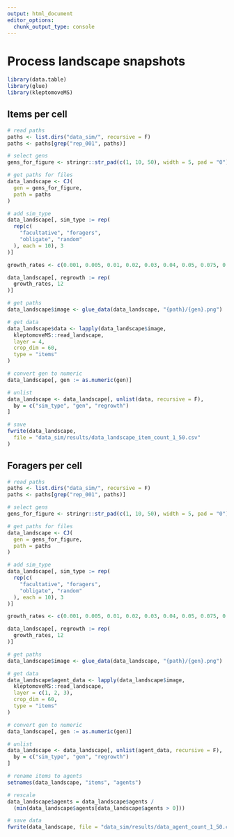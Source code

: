 ```yaml
---
output: html_document
editor_options:
  chunk_output_type: console
---
```


# Process landscape snapshots


```r
library(data.table)
library(glue)
library(kleptomoveMS)
```


## Items per cell


```r
# read paths
paths <- list.dirs("data_sim/", recursive = F)
paths <- paths[grep("rep_001", paths)]

# select gens
gens_for_figure <- stringr::str_pad(c(1, 10, 50), width = 5, pad = "0")

# get paths for files
data_landscape <- CJ(
  gen = gens_for_figure,
  path = paths
)

# add sim_type
data_landscape[, sim_type := rep(
  rep(c(
    "facultative", "foragers",
    "obligate", "random"
  ), each = 10), 3
)]

growth_rates <- c(0.001, 0.005, 0.01, 0.02, 0.03, 0.04, 0.05, 0.075, 0.1, 0.25)

data_landscape[, regrowth := rep(
  growth_rates, 12
)]

# get paths
data_landscape$image <- glue_data(data_landscape, "{path}/{gen}.png")

# get data
data_landscape$data <- lapply(data_landscape$image,
  kleptomoveMS::read_landscape,
  layer = 4,
  crop_dim = 60,
  type = "items"
)

# convert gen to numeric
data_landscape[, gen := as.numeric(gen)]

# unlist
data_landscape <- data_landscape[, unlist(data, recursive = F),
  by = c("sim_type", "gen", "regrowth")
]

# save
fwrite(data_landscape,
  file = "data_sim/results/data_landscape_item_count_1_50.csv"
)
```


## Foragers per cell


```r
# read paths
paths <- list.dirs("data_sim/", recursive = F)
paths <- paths[grep("rep_001", paths)]

# select gens
gens_for_figure <- stringr::str_pad(c(1, 10, 50), width = 5, pad = "0")

# get paths for files
data_landscape <- CJ(
  gen = gens_for_figure,
  path = paths
)

# add sim_type
data_landscape[, sim_type := rep(
  rep(c(
    "facultative", "foragers",
    "obligate", "random"
  ), each = 10), 3
)]

growth_rates <- c(0.001, 0.005, 0.01, 0.02, 0.03, 0.04, 0.05, 0.075, 0.1, 0.25)

data_landscape[, regrowth := rep(
  growth_rates, 12
)]

# get paths
data_landscape$image <- glue_data(data_landscape, "{path}/{gen}.png")

# get data
data_landscape$agent_data <- lapply(data_landscape$image,
  kleptomoveMS::read_landscape,
  layer = c(1, 2, 3),
  crop_dim = 60,
  type = "items"
)

# convert gen to numeric
data_landscape[, gen := as.numeric(gen)]

# unlist
data_landscape <- data_landscape[, unlist(agent_data, recursive = F),
  by = c("sim_type", "gen", "regrowth")
]

# rename items to agents
setnames(data_landscape, "items", "agents")

# rescale
data_landscape$agents = data_landscape$agents / 
  (min(data_landscape$agents[data_landscape$agents > 0]))

# save data
fwrite(data_landscape, file = "data_sim/results/data_agent_count_1_50.csv")
```


